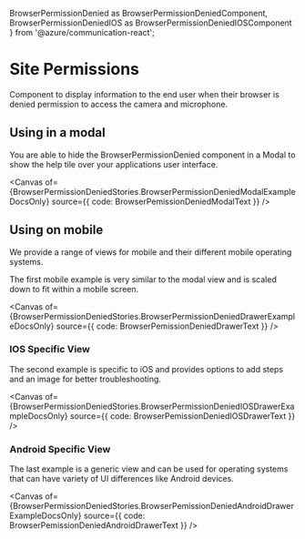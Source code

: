   BrowserPermissionDenied as BrowserPermissionDeniedComponent,
  BrowserPermissionDeniedIOS as BrowserPermissionDeniedIOSComponent
} from '@azure/communication-react';

<Meta of={BrowserPermissionDeniedStories} />

# Site Permissions

<SingleLineBetaBanner />

Component to display information to the end user when their browser is denied permission to access the camera
and microphone.

## Using in a modal

You are able to hide the BrowserPermissionDenied component in a Modal to show the help tile over your
applications user interface.

<Canvas
  of={BrowserPermissionDeniedStories.BrowserPermissionDeniedModalExampleDocsOnly}
  source={{ code: BrowserPemissionDeniedModalText }}
/>

## Using on mobile

We provide a range of views for mobile and their different mobile operating systems.

The first mobile example is very similar to the modal view and is scaled down to fit within a mobile screen.

<Canvas
  of={BrowserPermissionDeniedStories.BrowserPermissionDeniedDrawerExampleDocsOnly}
  source={{ code: BrowserPemissionDeniedDrawerText }}
/>

<ArgTypes of={BrowserPermissionDeniedComponent} />

### IOS Specific View

The second example is specific to iOS and provides options to add steps and an image for better troubleshooting.

<Canvas
  of={BrowserPermissionDeniedStories.BrowserPermissionDeniedIOSDrawerExampleDocsOnly}
  source={{ code: BrowserPemissionDeniedIOSDrawerText }}
/>

<ArgTypes of={BrowserPermissionDeniedIOSComponent} />

### Android Specific View

The last example is a generic view and can be used for operating systems that can have variety of UI differences
like Android devices.

<Canvas
  of={BrowserPermissionDeniedStories.BrowserPemissionDeniedAndroidDrawerExampleDocsOnly}
  source={{ code: BrowserPemissionDeniedAndroidDrawerText }}
/>

<ArgTypes of={BrowserPermissionDeniedComponent} />

